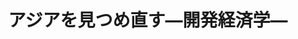 ﻿---
title: "アジアを見つめ直す―開発経済学―"
category: "環境・社会理工学院"
vol: "7"
interviewee: "渡辺 利夫 "
url: ""
tags: []
pdf: "7-2.pdf"
facephoto: ""
career: ""
preface: "ソウルオリンピックを期にアジアの情勢に目を向ける人が増えてきている。しかし、15年以上も前からこの動きに注目していきた人がいる（1989年１月当時）。渡辺先生がその人である。1939年慶応大学経済学部卒業。同大学大環境・社会理工学院博士課程を終了し、筑波大学教授などを経て、今年度東工大に赴任された。経済学博士。"
---
